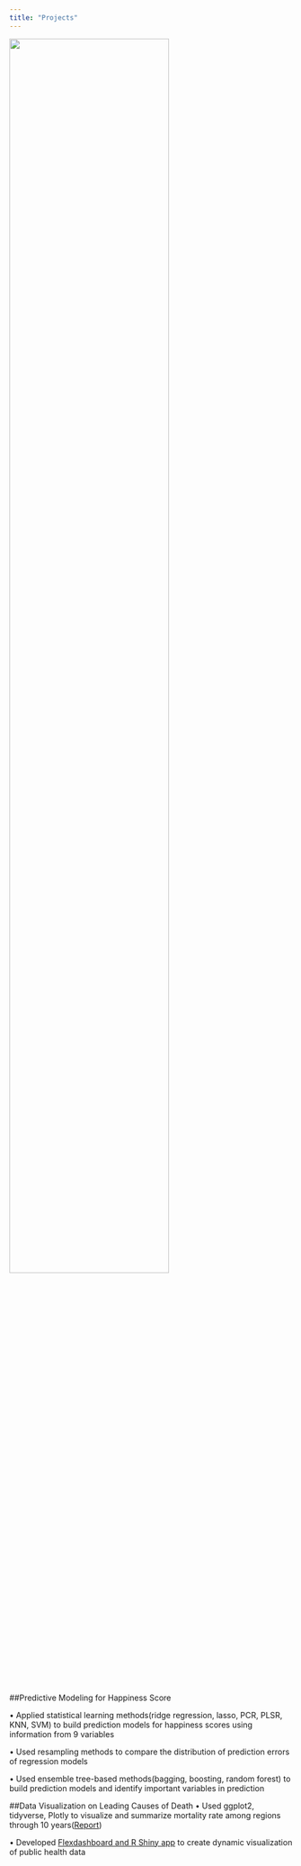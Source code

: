 ```yaml
---
title: "Projects"
---
```


<img src="images/IMG_135850.jpg" style="width:75%">

##Predictive Modeling for Happiness Score

• Applied statistical learning methods(ridge regression, lasso, PCR, PLSR, KNN, SVM) to build prediction models for happiness scores using information from 9 variables

• Used resampling methods to compare the distribution of prediction errors of regression models

• Used ensemble tree-based methods(bagging, boosting, random forest) to build prediction models and identify important variables in prediction

##Data Visualization on Leading Causes of Death
• Used ggplot2, tidyverse, Plotly to visualize and summarize mortality rate among regions through 10 years([Report](https://fionalav.github.io/p8105_final_project/))

• Developed [Flexdashboard and R Shiny app](https://wp2241.github.io/final-project-flexdashboard/) to create dynamic visualization of public health data


